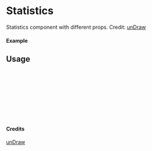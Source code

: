 
<Meta of={Statistics} title="unDraw/Statistics" />

# Statistics

Statistics component with different props.
Credit: [unDraw](https://undraw.co/illustrations)

#### Example

<Canvas of={Statistics.Primary} />

## Usage

```ts
import { Statistics } from "yadl-ui";

const Example = () => {
  return (
      <Statistics />
  );
};

export default Example;
```

#### Credits
[unDraw](https://undraw.co/illustrations)
